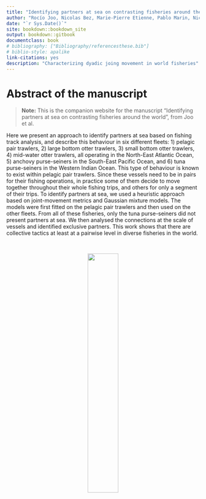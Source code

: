 ```yaml
--- 
title: "Identifying partners at sea on contrasting fisheries around the world"
author: "Rocío Joo, Nicolas Bez, Marie-Pierre Etienne, Pablo Marin, Nicolas Goascoz, and Stéphanie Mahévas"
date: "`r Sys.Date()`"
site: bookdown::bookdown_site
output: bookdown::gitbook
documentclass: book
# bibliography: ["Bibliography/referencesthese.bib"]
# biblio-style: apalike
link-citations: yes
description: "Characterizing dyadic joing movement in world fisheries"
---
```


<!-- # Introduction -->


# Abstract of the manuscript

> **Note:** This is the companion website for the manuscript “Identifying partners at sea on contrasting fisheries around the world”,
from Joo et al. 

Here we present an approach to identify partners at sea based on fishing track analysis, and describe this behaviour in six different fleets: 1) pelagic pair trawlers, 2) large bottom otter trawlers, 3) small bottom otter trawlers, 4) mid-water otter trawlers, all operating in the North-East Atlantic Ocean, 5) anchovy purse-seiners in the South-East Pacific Ocean, and 6) tuna purse-seiners in the Western Indian Ocean.
This type of behaviour is known to exist within pelagic pair trawlers. Since these vessels need to be in pairs for their fishing operations, in practice some of them decide to move together throughout their whole fishing trips, and others for only a segment of their trips. 
To identify partners at sea, we used a heuristic approach based on joint-movement metrics and Gaussian mixture models. The models were first fitted on the pelagic pair trawlers and then used on the other fleets. From all of these fisheries, only the tuna purse-seiners did not present partners at sea. 
We then analysed the connections at the scale of vessels and identified exclusive partners. 
This work shows that there are collective tactics at least at a pairwise level in diverse fisheries in the world.

<br />

<center>
![](images/plot-ptm-1.png){width=40%}
</center>





